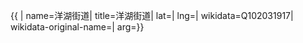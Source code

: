 {{ {{{1|PRC admin/showdata}}}|
name=洋湖街道|
title=洋湖街道|
lat=|
lng=|
wikidata=Q102031917|
wikidata-original-name=|
arg={{{arg|}}}}}